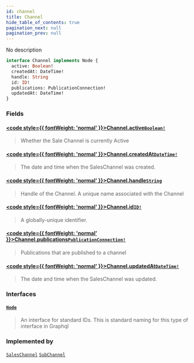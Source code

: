 ```yaml
---
id: channel
title: Channel
hide_table_of_contents: true
pagination_next: null
pagination_prev: null
---
```








No description

```graphql
interface Channel implements Node {
  active: Boolean!
  createdAt: DateTime!
  handle: String
  id: ID!
  publications: PublicationConnection!
  updatedAt: DateTime!
}
```


### Fields

#### [<code style={{ fontWeight: 'normal' }}>Channel.<b>active</b></code>](#)<Bullet />[`Boolean!`](/scalars/boolean) <Badge class="secondary" text="non-null"/> <Badge class="secondary" text="scalar"/>
> Whether the Sale Channel is currently Active
> 

#### [<code style={{ fontWeight: 'normal' }}>Channel.<b>createdAt</b></code>](#)<Bullet />[`DateTime!`](/scalars/date-time) <Badge class="secondary" text="non-null"/> <Badge class="secondary" text="scalar"/>
> The date and time when the SalesChannel was created.
> 

#### [<code style={{ fontWeight: 'normal' }}>Channel.<b>handle</b></code>](#)<Bullet />[`String`](/scalars/string) <Badge class="secondary" text="scalar"/>
> Handle of the Channel. A unique name associated with the Channel
> 

#### [<code style={{ fontWeight: 'normal' }}>Channel.<b>id</b></code>](#)<Bullet />[`ID!`](/scalars/id) <Badge class="secondary" text="non-null"/> <Badge class="secondary" text="scalar"/>
> A globally-unique identifier.
> 

#### [<code style={{ fontWeight: 'normal' }}>Channel.<b>publications</b></code>](#)<Bullet />[`PublicationConnection!`](/objects/publication-connection) <Badge class="secondary" text="non-null"/> <Badge class="secondary" text="object"/>
> Publications that are published to a channel
> 

#### [<code style={{ fontWeight: 'normal' }}>Channel.<b>updatedAt</b></code>](#)<Bullet />[`DateTime!`](/scalars/date-time) <Badge class="secondary" text="non-null"/> <Badge class="secondary" text="scalar"/>
> The date and time when the SalesChannel was updated.
> 

### Interfaces

#### [`Node`](/interfaces/node) <Badge class="secondary" text="interface"/>
> An interface for standard IDs. This is standard naming for this type of interface in Graphql
> 



### Implemented by

[`SalesChannel`](/objects/sales-channel)  <Badge class="secondary" text="object"/><Bullet />[`SubChannel`](/objects/sub-channel)  <Badge class="secondary" text="object"/>



